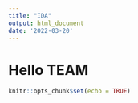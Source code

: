 ```yaml
---
title: "IDA"
output: html_document
date: '2022-03-20'
---
```


# Hello TEAM
```r
knitr::opts_chunk$set(echo = TRUE)

```


